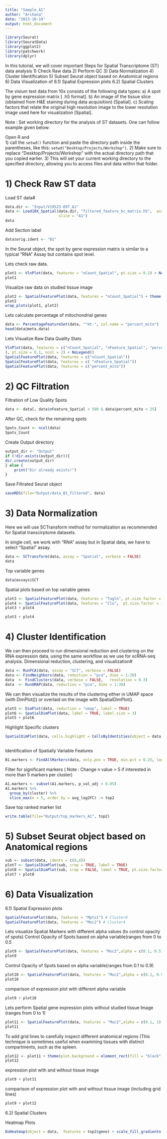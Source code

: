 ```yaml
---
title: "Sample_A1"
author: "Archana"
date: "2023-10-19"
output: html_document
---
```





```r

library(Seurat)
library(SeuratData)
library(ggplot2)
library(patchwork)
library(dplyr)
```


In this tutorial, we will cover important Steps for Spatial Transcriptome (ST) data analysis 1) Check Raw data 2) Perform QC 3) Data Normalization 4) Cluster Identification 5) Subset Seurat object based on Anatomical regions 6) Data Visualization of 6.1) Spatial Expression plots 6.2) Spatial Clusters

The visium test data from 10x consists of the following data types: a) A spot by gene expression matrix [ .h5 format]. b) An image of the tissue slice (obtained from H&E staining during data acquisition) [Spatial]. c) Scaling factors that relate the original high resolution image to the lower resolution image used here for visualization [Spatial].


Note : Set working directory for the analysis of ST datasets. One can follow example given below: 

Open R and  
1) call the `setwd()` function and paste the directory path inside the parentheses, like this: `setwd("Desktop/Projects/Workshop")`.
2) Make sure to replace "Desktop/Projects/Workshop" with the actual directory path that you copied earlier. 
3) This will set your current working directory to the specified directory, allowing you to access files and data within that folder.



# 1) Check Raw ST data

Load ST data#

```r

data.dir <- "Input/V19S23-097_A1"
data <- Load10X_Spatial(data.dir, "filtered_feature_bc_matrix.h5",  assay = "Spatial",
                        slice = "A1")
data
```

Add Section label

```r
data$orig.ident <- "B1"

```

In the Seurat object, the spot by gene expression matrix is similar to a typical "RNA" Assay but contains spot level.

Lets check raw data.

```r
plot1 <- VlnPlot(data, features = "nCount_Spatial", pt.size = 0.2) + NoLegend() 
plot1
```

Visualize raw data on studied tissue image

```r

plot2 <- SpatialFeaturePlot(data, features = "nCount_Spatial") + theme(legend.position = "right")
plot2
wrap_plots(plot1, plot2)
```

Lets calculate percentage of mitochondrial genes

```r
data <- PercentageFeatureSet(data, "^mt-", col.name = "percent_mito")
head(data@meta.data)
```

Lets Visualize Raw Data Quality Stats

```r
VlnPlot(data, features = c("nCount_Spatial", "nFeature_Spatial", "percent_mito"
), pt.size = 0.1, ncol = 2) + NoLegend()
SpatialFeaturePlot(data, features = c("nCount_Spatial"))
SpatialFeaturePlot(data, features = c( "nFeature_Spatial"))
SpatialFeaturePlot(data, features = c("percent_mito"))
```

# 2) QC Filtration

Filtration of Low Quality Spots

```r

data <- data[, data$nFeature_Spatial > 500 & data$percent_mito < 25]
```

After QC, check for the remaining spots

```r
Spots_Count <- ncol(data)
Spots_Count 
```

Create Output directory

```r
output_dir <- "Output" 
if (!dir.exists(output_dir)){
dir.create(output_dir)
} else {
    print("Dir already exists!")
}
```

Save Filtrated Seurat object

```r
saveRDS(file="Output/data_B1_filtered", data)
```

# 3) Data Normalization

Here we will use SCTransform method for normalization as recommended for Spatial transcirptome datasets.

In single cell, we work with "RNA" assay but in Spatial data, we have to select "Spatial" assay.

```r
data <- SCTransform(data, assay = "Spatial", verbose = FALSE)
data
```

Top variable genes

```r
data@assays$SCT
```

Spatial plots based on top variable genes

```r

plot3 <- SpatialFeaturePlot(data, features = "Tagln", pt.size.factor = 1.5)
plot4 <- SpatialFeaturePlot(data, features = "Clu",  pt.size.factor = 1.5)
plot3 + plot4

```

```r
plot3 + plot4
```

# 4) Cluster Identification

We can then proceed to run dimensional reduction and clustering on the RNA expression data, using the same workflow as we use for scRNA-seq analysis. Dimensional reduction, clustering, and visualization#

```r
data <- RunPCA(data, assay = "SCT", verbose = FALSE)
data <- FindNeighbors(data, reduction = "pca", dims = 1:30)
data  <- FindClusters(data, verbose = FALSE,   resolution = 0.3)
data  <- RunUMAP(data, reduction = "pca", dims = 1:30) 
```

We can then visualize the results of the clustering either in UMAP space (with DimPlot()) or overlaid on the image with SpatialDimPlot().

```r
plot5 <- DimPlot(data, reduction = "umap", label = TRUE)
plot6 <- SpatialDimPlot(data, label = TRUE, label.size = 3)
plot5 + plot6
```

Highlight Specific clusters

```r

SpatialDimPlot(data, cells.highlight = CellsByIdentities(object = data, idents = c(2, 1, 4, 3,
                                                                                   5, 8)), facet.highlight = TRUE, ncol = 3)


```

Identification of Spatially Variable Features

```r

B1.markers <- FindAllMarkers(data, only.pos = TRUE, min.pct = 0.25, logfc.threshold = 0.25)
```

Filter for significant markers ( Note : Change n value \> 5 if interested in more than 5 markers per cluster)

```r
A1.markers <- subset(A1.markers, p_val_adj < 0.05)
A1.markers %>%
  group_by(cluster) %>%
  slice_max(n = 5, order_by = avg_log2FC) -> top2 
```

Save top ranked marker list

```r
write.table(file="Output/top_markers_A1", top2)
```

# 5) Subset Seurat object based on Anatomical regions

```r
sub <- subset(data, idents = c(0,4)) 
plot7 <- SpatialDimPlot(sub, crop = TRUE, label = TRUE)
plot8 <- SpatialDimPlot(sub, crop = FALSE, label = TRUE, pt.size.factor = 1, label.size = 3)
plot7 + plot8
```

# 6) Data Visualization

6.1) Spatial Expression plots

```r

SpatialFeaturePlot(data, features = "Mptx1") # Cluster0 
SpatialFeaturePlot(data, features = "Muc2") # Cluster4 

```

Lets visualize Spatial Markers with different alpha values (to control opacity of spots) Control Opacity of Spots based on alpha variable(ranges from 0 to 0.5

```r

plot9 <- SpatialFeaturePlot(data, features = "Muc2",alpha = c(0.1, 0.5)) # Cluster4 
plot9
```

Control Opacity of Spots based on alpha variable(ranges from 0.1 to 0.9)

```r

plot10 <- SpatialFeaturePlot(data, features = "Muc2",alpha = c(0.1, 0.9)) # Cluster4 
plot10
```

comparison of expression plot with different alpha variable

```r

plot9 + plot10 
```

Lets perform Spatial gene expression plots without studied tissue Image (ranges from 0 to 1)

```r

plot11 <- SpatialFeaturePlot(data, features = "Muc2",alpha = c(0.1, 1),image.alpha = 0.1) # Cluster4 
plot11
```

To add grid lines to carefully inspect different anatomical regions (This technique is sometimes useful when examining tissues with distinct compartments, such as the spleen.

```r
plot12 <- plot11 + theme(plot.background = element_rect(fill = "black") )
plot12
```

expression plot with and without tissue image

```r
plot9 + plot11
```

comparison of expression plot with and without tissue image (including grid lines)

```r
plot9 + plot12
```

6.2) Spatial Clusters

Heatmap Plots

```r

DoHeatmap(object = data,  features = top2$gene) + scale_fill_gradientn(colors = c("#3399FF", "black", "#FF6666"))
```
